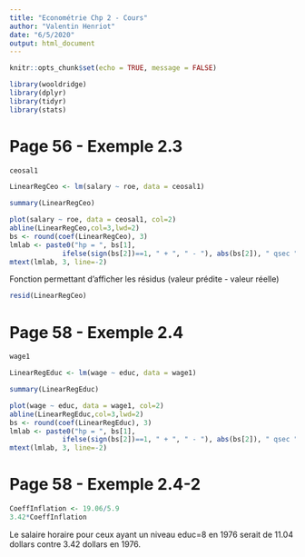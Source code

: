 ```yaml
---
title: "Econométrie Chp 2 - Cours"
author: "Valentin Henriot"
date: "6/5/2020"
output: html_document
---
```


```r
knitr::opts_chunk$set(echo = TRUE, message = FALSE)
```

```r
library(wooldridge)
library(dplyr)
library(tidyr)
library(stats)
```

# Page 56 - Exemple 2.3

```r
ceosal1
```

```r
LinearRegCeo <- lm(salary ~ roe, data = ceosal1)
```

```r
summary(LinearRegCeo)
```

```r
plot(salary ~ roe, data = ceosal1, col=2)
abline(LinearRegCeo,col=3,lwd=2)
bs <- round(coef(LinearRegCeo), 3) 
lmlab <- paste0("hp = ", bs[1],
             ifelse(sign(bs[2])==1, " + ", " - "), abs(bs[2]), " qsec ")
mtext(lmlab, 3, line=-2)
```
Fonction permettant d'afficher les résidus (valeur prédite - valeur réelle)

```r
resid(LinearRegCeo)
```

# Page 58 - Exemple 2.4

```r
wage1
```

```r
LinearRegEduc <- lm(wage ~ educ, data = wage1)
```

```r
summary(LinearRegEduc)
```

```r
plot(wage ~ educ, data = wage1, col=2)
abline(LinearRegEduc,col=3,lwd=2)
bs <- round(coef(LinearRegEduc), 3) 
lmlab <- paste0("hp = ", bs[1],
             ifelse(sign(bs[2])==1, " + ", " - "), abs(bs[2]), " qsec ")
mtext(lmlab, 3, line=-2)
```

# Page 58 - Exemple 2.4-2

```r
CoeffInflation <- 19.06/5.9
3.42*CoeffInflation
```

Le salaire horaire pour ceux ayant un niveau educ=8 en 1976 serait de 11.04 dollars contre 3.42 dollars en 1976.